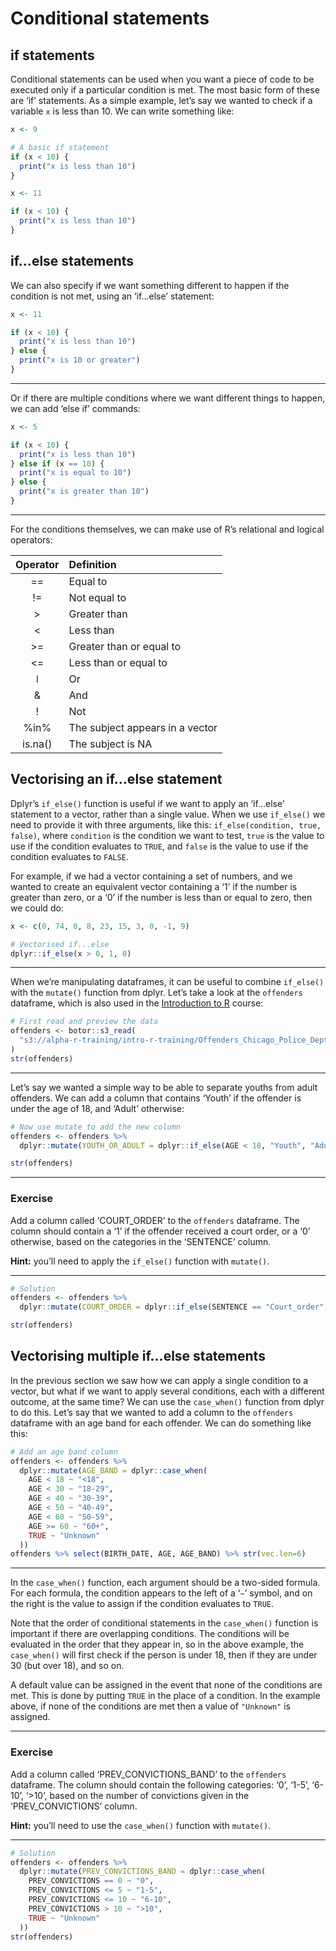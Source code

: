 # Conditional statements

## if statements

Conditional statements can be used when you want a piece of code to be executed only if a particular condition is met. The most basic form of these are 'if' statements. As a simple example, let's say we wanted to check if a variable `x` is less than 10. We can write something like:

```r
x <- 9

# A basic if statement
if (x < 10) {
  print("x is less than 10")
}
```

```r
x <- 11

if (x < 10) {
  print("x is less than 10")
}
```


## if...else statements

We can also specify if we want something different to happen if the condition is not met, using an 'if...else' statement:

```r
x <- 11

if (x < 10) {
  print("x is less than 10")
} else {
  print("x is 10 or greater")
}
```

---

Or if there are multiple conditions where we want different things to happen, we can add 'else if' commands:

```r
x <- 5

if (x < 10) {
  print("x is less than 10")
} else if (x == 10) {
  print("x is equal to 10")
} else {
  print("x is greater than 10")
}
```

---

For the conditions themselves, we can make use of R's relational and logical operators:

| Operator | Definition |
| :------: | :--------- |
|    ==    | Equal to                        |
|    !=    | Not equal to                    |
|    >     | Greater than                    |
|    <     | Less than                       |
|    >=    | Greater than or equal to        |
|    <=    | Less than or equal to           |
|  &#448;  | Or                              |
|    &     | And                             |
|    !     | Not                             |
|   %in%   | The subject appears in a vector |
| is.na()  | The subject is NA               |


## Vectorising an if...else statement

Dplyr's `if_else()` function is useful if we want to apply an 'if...else' statement to a vector, rather than a single value. When we use `if_else()` we need to provide it with three arguments, like this: `if_else(condition, true, false)`, where `condition` is the condition we want to test, `true` is the value to use if the condition evaluates to `TRUE`, and `false` is the value to use if the condition evaluates to `FALSE`.

For example, if we had a vector containing a set of numbers, and we wanted to create an equivalent vector containing a '1' if the number is greater than zero, or a '0' if the number is less than or equal to zero, then we could do:

```r
x <- c(0, 74, 0, 8, 23, 15, 3, 0, -1, 9)

# Vectorised if...else
dplyr::if_else(x > 0, 1, 0)
```

---

When we're manipulating dataframes, it can be useful to combine `if_else()` with the `mutate()` function from dplyr. Let's take a look at the `offenders` dataframe, which is also used in the [Introduction to R](https://github.com/moj-analytical-services/IntroRTraining) course:

```r
# First read and preview the data
offenders <- botor::s3_read(
  "s3://alpha-r-training/intro-r-training/Offenders_Chicago_Police_Dept_Main.csv", read.csv
)
str(offenders)
```

---

Let's say we wanted a simple way to be able to separate youths from adult offenders. We can add a column that contains 'Youth' if the offender is under the age of 18, and 'Adult' otherwise:

```r
# Now use mutate to add the new column
offenders <- offenders %>%
  dplyr::mutate(YOUTH_OR_ADULT = dplyr::if_else(AGE < 18, "Youth", "Adult"))

str(offenders)
```

---

### Exercise

Add a column called 'COURT_ORDER' to the `offenders` dataframe. The column should contain a '1' if the offender received a court order, or a '0' otherwise, based on the categories in the 'SENTENCE' column.

**Hint:** you'll need to apply the `if_else()` function with `mutate()`.

---

```r
# Solution
offenders <- offenders %>%
  dplyr::mutate(COURT_ORDER = dplyr::if_else(SENTENCE == "Court_order", 1, 0))

str(offenders)
```


## Vectorising multiple if...else statements

In the previous section we saw how we can apply a single condition to a vector, but what if we want to apply several conditions, each with a different outcome, at the same time? We can use the `case_when()` function from dplyr to do this. Let's say that we wanted to add a column to the `offenders` dataframe with an age band for each offender. We can do something like this:

```r
# Add an age band column
offenders <- offenders %>%
  dplyr::mutate(AGE_BAND = dplyr::case_when(
    AGE < 18 ~ "<18",
    AGE < 30 ~ "18-29",
    AGE < 40 ~ "30-39",
    AGE < 50 ~ "40-49",
    AGE < 60 ~ "50-59",
    AGE >= 60 ~ "60+",
    TRUE ~ "Unknown"
  ))
offenders %>% select(BIRTH_DATE, AGE, AGE_BAND) %>% str(vec.len=6)
```

---

In the `case_when()` function, each argument should be a two-sided formula. For each formula, the condition appears to the left of a '`~`' symbol, and on the right is the value to assign if the condition evaluates to `TRUE`.

Note that the order of conditional statements in the `case_when()` function is important if there are overlapping conditions. The conditions will be evaluated in the order that they appear in, so in the above example, the `case_when()` will first check if the person is under 18, then if they are under 30 (but over 18), and so on.

A default value can be assigned in the event that none of the conditions are met. This is done by putting `TRUE` in the place of a condition. In the example above, if none of the conditions are met then a value of `"Unknown"` is assigned.

---

### Exercise

Add a column called 'PREV_CONVICTIONS_BAND' to the `offenders` dataframe. The column should contain the following categories: '0', '1-5', '6-10', '>10', based on the number of convictions given in the 'PREV_CONVICTIONS' column.

**Hint:** you'll need to use the `case_when()` function with `mutate()`.

---

```r
# Solution
offenders <- offenders %>%
  dplyr::mutate(PREV_CONVICTIONS_BAND = dplyr::case_when(
    PREV_CONVICTIONS == 0 ~ "0",
    PREV_CONVICTIONS <= 5 ~ "1-5",
    PREV_CONVICTIONS <= 10 ~ "6-10",
    PREV_CONVICTIONS > 10 ~ ">10",
    TRUE ~ "Unknown"
  ))
str(offenders)
```

